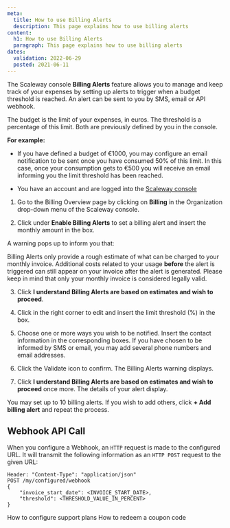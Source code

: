 ```yaml
---
meta:
  title: How to use Billing Alerts
  description: This page explains how to use billing alerts
content:
  h1: How to use Billing Alerts
  paragraph: This page explains how to use billing alerts
dates:
  validation: 2022-06-29
  posted: 2021-06-11
---
```


The Scaleway console **Billing Alerts** feature allows you to manage and keep track of your expenses by setting up alerts to trigger when a budget threshold is reached. An alert can be sent to you by SMS, email or API webhook.

The budget is the limit of your expenses, in euros. The threshold is a percentage of this limit. Both are previously defined by you in the console.

**For example:**

  - If you have defined a budget of €1000, you may configure an email notification to be sent once you have consumed 50% of this limit. In this case, once your consumption gets to €500 you will receive an email informing you the limit threshold has been reached.

<Message type="requirement">

  - You have an account and are logged into the [Scaleway console](https://console.scaleway.com) 

</Message>


1. Go to the Billing Overview page by clicking on **Billing** in the Organization drop-down menu of the Scaleway console.

2. Click <Icon name="toggle" /> under **Enable Billing Alerts** to set a billing alert and insert the monthly amount in the box.

  A warning pops up to inform you that:

  <Message type="important">

  Billing Alerts only provide a rough estimate of what can be charged to your monthly invoice. Additional costs related to your usage **before** the alert is triggered can still appear on your invoice after the alert is generated. Please keep in mind that only your monthly invoice is considered legally valid.

  </Message>

3. Click **I understand Billing Alerts are based on estimates and wish to proceed**.
  <Lightbox src="scaleway-billing-alerts-warning.webp" />

4. Click <Icon name="edit" /> in the right corner to edit and insert the limit threshold (%) in the box.

5. Choose one or more ways you wish to be notified. Insert the contact information in the corresponding boxes. If you have chosen to be informed by SMS or email, you may add several phone numbers and email addresses.
  <Lightbox src="scaleway-configuring-billing-alerts.webp" />

6. Click the Validate icon to confirm. The Billing Alerts warning displays.

7. Click **I understand Billing Alerts are based on estimates and wish to proceed** once more. The details of your alert display.

You may set up to 10 billing alerts. If you wish to add others, click **+ Add billing alert** and repeat the process.

## Webhook API Call

When you configure a Webhook, an `HTTP` request is made to the configured URL. It will transmit the following information as an `HTTP POST` request to the given URL:

```
Header: "Content-Type": "application/json"
POST /my/configured/webhook
{
    "invoice_start_date": <INVOICE_START_DATE>,
    "threshold": <THRESHOLD_VALUE_IN_PERCENT>
}
```

<Navigation title="See Also">
  <PreviousButton to="/console/my-account/how-to/configure-support-plans">How to configure support plans</PreviousButton>
  <NextButton to="/console/my-account/how-to/redeem-coupon-code/">How to redeem a coupon code</NextButton>
</Navigation>
